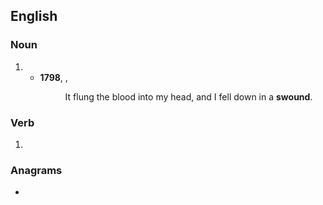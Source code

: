 ==English==

===Noun===
{{en-noun}}

# {{obsolete form of|en|swoon}}
#* '''1798''', {{w|Samuel Taylor Coleridge}}, ''{{w|The Rime of the Ancient Mariner}}''
#*: It flung the blood into my head, and I fell down in a '''swound'''.

===Verb===
{{en-verb}}

# {{obsolete form of|en|swoon}}

===Anagrams===
* {{anagrams|en|a=dnosuw|wounds}}